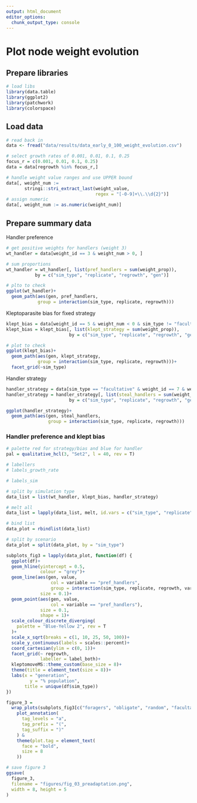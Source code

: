```yaml
---
output: html_document
editor_options: 
  chunk_output_type: console
---
```

  
# Plot node weight evolution

## Prepare libraries

```r
# load libs
library(data.table)
library(ggplot2)
library(patchwork)
library(colorspace)
```

## Load data

```r
# read back in
data <- fread("data/results/data_early_0_100_weight_evolution.csv")

# select growth rates of 0.001, 0.01, 0.1, 0.25
focus_r = c(0.001, 0.01, 0.1, 0.25)
data = data[regrowth %in% focus_r,]

# handle weight value ranges and use UPPER bound
data[, weight_num := 
       stringi::stri_extract_last(weight_value, 
                                  regex = "[-0-9]+\\.\\d{2}")]
# assign numeric
data[, weight_num := as.numeric(weight_num)]
```

## Prepare summary data

Handler preference

```r
# get positive weights for handlers (weight 3)
wt_handler = data[weight_id == 3 & weight_num > 0, ]

# sum proportions
wt_handler = wt_handler[, list(pref_handlers = sum(weight_prop)),
           by = c("sim_type", "replicate", "regrowth", "gen")]
```

```r
# plto to check
ggplot(wt_handler)+
  geom_path(aes(gen, pref_handlers,
            group = interaction(sim_type, replicate, regrowth)))
```

Kleptoparasite bias for fixed strategy

```r
klept_bias = data[weight_id == 5 & weight_num < 0 & sim_type != "facultative", ]
klept_bias = klept_bias[, list(klept_strategy = sum(weight_prop)),
                        by = c("sim_type", "replicate", "regrowth", "gen")]
```

```r
# plot to check
ggplot(klept_bias)+
  geom_path(aes(gen, klept_strategy,
            group = interaction(sim_type, replicate, regrowth)))+
  facet_grid(~sim_type)
```

Handler strategy

```r
handler_strategy = data[sim_type == "facultative" & weight_id == 7 & weight_num < 0,]
handler_strategy = handler_strategy[, list(steal_handlers = sum(weight_prop)),
                        by = c("sim_type", "replicate", "regrowth", "gen")]
```

```r
ggplot(handler_strategy)+
  geom_path(aes(gen, steal_handlers,
                group = interaction(sim_type, replicate, regrowth)))
```

### Handler preference and klept bias

```r
# palette red for strategy/bias and blue for handler 
pal = qualitative_hcl(3, "Set2", l = 40, rev = T)

# labellers
# labels_growth_rate

# labels_sim
```

```r
# split by simulation type
data_list = list(wt_handler, klept_bias, handler_strategy)

# melt all
data_list = lapply(data_list, melt, id.vars = c("sim_type", "replicate", "regrowth", "gen"))

# bind list
data_plot = rbindlist(data_list)

# split by scenario
data_plot = split(data_plot, by = "sim_type")
```


```r
subplots_fig3 = lapply(data_plot, function(df) {
  ggplot(df)+
  geom_hline(yintercept = 0.5,
             colour = "grey")+
  geom_line(aes(gen, value,
                 col = variable == "pref_handlers",
                 group = interaction(sim_type, replicate, regrowth, variable)),
             size = 0.1)+
  geom_point(aes(gen, value,
                 col = variable == "pref_handlers"),
             size = 0.1,
             shape = 1)+
  scale_colour_discrete_diverging(
    palette = "Blue-Yellow 2", rev = T
  )+
  scale_x_sqrt(breaks = c(1, 10, 25, 50, 100))+
  scale_y_continuous(labels = scales::percent)+
  coord_cartesian(ylim = c(0, 1))+
  facet_grid(~ regrowth,
             labeller = label_both)+
  kleptomoveMS::theme_custom(base_size = 8)+
  theme(title = element_text(size = 8))+
  labs(x = "generation",
         y = "% population",
       title = unique(df$sim_type))
})

figure_3 =
  wrap_plots(subplots_fig3[c("foragers", "obligate", "random", "facultative")])+
    plot_annotation(
      tag_levels = "a",
      tag_prefix = "(",
      tag_suffix = ")"
    ) &
    theme(plot.tag = element_text(
      face = "bold",
      size = 8
    ))
```

```r
# save figure 3
ggsave(
  figure_3,
  filename = "figures/fig_03_preadaptation.png",
  width = 8, height = 5
)
```

